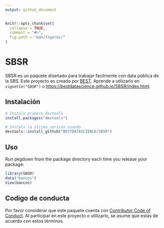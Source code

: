 ```yaml
---
output: github_document
---
```


<!-- README.md is generated from README.Rmd. Please edit that file -->

```r
knitr::opts_chunk$set(
  collapse = TRUE,
  comment = "#>",
  fig.path = "man/figures/"
)
```

# SBSR

SBSR es un paquete diseñado para trabajar facilmente con data pública de la SBS. Este proyecto 
es creado por [BEST](http://besteamperu.org). Aprende a utilizarlo en `vignette("SBSR")` o <https://bestdatascience.github.io/SBSR/index.html>.

## Instalación

```r
# Instala primero devtools
install.packages("devtools")

# Instala la última versión usando
devtools::install_github("BESTDATASCIENCE/SBSR")
```

## Uso

Run pkgdown from the package directory each time you release your package:

```r
library(SBSR)
data("bancos")
View(bancos)
```

## Codigo de conducta

Por favor considerar que este paquete cuenta con [Contributor Code of Conduct](CODE_OF_CONDUCT.md). Al participar en este proyecto o utilizarlo, se asume que estás de acuerdo con estos términos.
